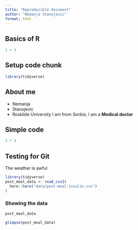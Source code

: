 ```yaml
---
title: "Reproducible document"
author: "Nemanja Stanojevic"
format: html
---
```

## Basics of R

```r
1 + 1
```

## Setup code chunk

```r
library(tidyverse)
```
## About me
-  Nemanja
-  Stanojevic
-  Roskilde University
I am from *Serbia*, I am a **Medical doctor**

## Simple code
```r
3 * 3
```
## Testing for Git
The weather is awful
  
```r
library(tidyverse)
post_meal_data <- read_csv2(
  here::here("data/post-meal-insulin.csv")
)
```

### Showing the data

```r
post_meal_data
```

```r
glimpse(post_meal_data)
```

